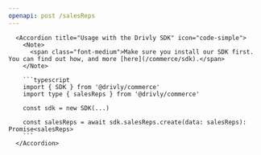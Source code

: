 ```yaml
---
openapi: post /salesReps
---
```


      <Accordion title="Usage with the Drivly SDK" icon="code-simple">
        <Note>
          <span class="font-medium">Make sure you install our SDK first. You can find out how, and more [here](/commerce/sdk).</span>
        </Note>

        ```typescript
        import { SDK } from '@drivly/commerce'
        import type { salesReps } from '@drivly/commerce'

        const sdk = new SDK(...)

        const salesReps = await sdk.salesReps.create(data: salesReps): Promise<salesReps>
        ```
      </Accordion>
